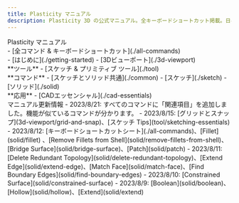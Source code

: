 ```yaml
---
title: Plasticity マニュアル
description: Plasticity 3D の公式マニュアル。全キーボードショートカット掲載。日々更新中！
---
```


<div style={{margin: '2em 0'}}>
    <span style={{fontSize: '2em'}}><span style={{fontWeight: 800}}>Plasticity&nbsp;</span>マニュアル</span>
</div>

<div className={styles.container}>
    <div>
    - [全コマンド & キーボードショートカット](./all-commands)
    </div>
    <div>
    - [はじめに](./getting-started)
    - [3Dビューポート](./3d-viewport)
    </div>
    <div>
    **ツール**
    - [スケッチ & プリミティブ ツール](./tool)
    </div>
    <div>
    **コマンド**
    - [スケッチとソリッド共通](./common)
    - [スケッチ](./sketch)
    - [ソリッド](./solid)
    </div>
    <div>
    **応用**
    - [CADエッセンシャル](./cad-essentials)
    </div>
</div>

<Callout type="info" emoji="ℹ️">
マニュアル更新情報
- 2023/8/21: すべてのコマンドに「関連項目」を追加しました。機能が似ているコマンドが分かります。
- 2023/8/15: [グリッドとスナップ](3d-viewport/grid-and-snap)、[スケッチ Tips](tool/sketching-essentials)
- 2023/8/12: [キーボードショートカットシート](./all-commands)、[Fillet](solid/fillet) 、[Remove Fillets from Shell](solid/remove-fillets-from-shell)、[Bridge Surface](solid/bridge-surface)、[Patch](solid/patch)
- 2023/8/11: [Delete Redundant Topology](solid/delete-redundant-topology)、[Extend Edge](solid/extend-edge)、[Match Face](solid/match-face)、[Find Boundary Edges](solid/find-boundary-edges)
- 2023/8/10: [Constrained Surface](solid/constrained-surface)
- 2023/8/9: [Boolean](solid/boolean)、[Hollow](solid/hollow)、[Extend](solid/extend) 
</Callout>




